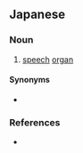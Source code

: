 ==Japanese==
{{ja-kanjitab|おん|せい|き|かん|yomi=on}}

===Noun===
{{ja-noun|おんせい きかん}}

# [[speech]] [[organ]]

====Synonyms====
* {{ja-r|発音器官|はつおんきかん}}

===References===
* {{R:Kojien}}